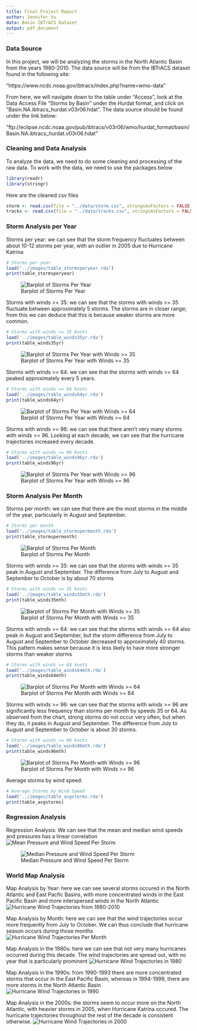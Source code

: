 ```yaml
---
title: Final Project Report
author: Jennifer Vu
data: Basin IBTrACS Dataset
output: pdf_document
---
```


### Data Source

In this project, we will be analyzing the storms in the North Atlantic Basin from the years 1980-2010. The data source will be from the IBTrACS dataset found in the following site:

"https://www.ncdc.noaa.gov/ibtracs/index.php?name=wmo-data"

From here, we will navigate down to the table under "Access", look at the Data Access File "Storms by Basin" under the Hurdat format, and click on "Basin.NA.ibtracs_hurdat.v03r06.hdat". The data source should be found under the link below:

"ftp://eclipse.ncdc.noaa.gov/pub/ibtracs/v03r06/wmo/hurdat_format/basin/Basin.NA.ibtracs_hurdat.v03r06.hdat"


### Cleaning and Data Analysis

To analyze the data, we need to do some cleaning and processing of the raw 
data. To work with the data, we need to use the packages below
```r
library(readr)
library(stringr)
```

Here are the cleaned csv files
```r
storm <- read.csv(file = "../data/storm.csv", stringsAsFactors = FALSE)
tracks <- read.csv(file = "../data/tracks.csv", stringsAsFactors = FALSE)
```

### Storm Analysis per Year

Storms per year: we can see that the storm frequency fluctuates between about 
10-12 storms per year, with an outlier in 2005 due to Hurricane Katrina
```r
# Storms per year
load("../images/table_stormsperyear.rda")
print(table_stormsperyear)
```

![Barplot of Storms Per Year](../images/Rbarplot_year_1980-2010.png)

Storms with winds >= 35: we can see that the storms with winds >= 35 fluctuate 
between approximately 5 storms. The storms are in closer range; from this we 
can deduce that this is because weaker storms are more common.
```r
# Storms with winds >= 35 knots
load('../images/table_winds35yr.rda')
print(table_winds35yr)
```

![Barplot of Storms Per Year with Winds >= 35](../images/Rbarplot_year_wind35.png)

Storms with winds >= 64: we can see that the storms with winds >= 64 peaked 
approximately every 5 years.
```r
# Storms with winds >= 64 knots
load('../images/table_winds64yr.rda')
print(table_winds64yr)
```

![Barplot of Storms Per Year with Winds >= 64](../images/Rbarplot_year_wind64.png)

Storms with winds >= 96: we can see that there aren't very many storms with 
winds >= 96. Looking at each decade, we can see that the hurricane trajectories 
increased every decade.
```r
# Storms with winds >= 96 knots
load('../images/table_winds96yr.rda')
print(table_winds96yr)
```

![Barplot of Storms Per Year with Winds >= 96](../images/Rbarplot_year_wind96.png)

### Storm Analysis Per Month

Storms per month: we can see that there are the most storms in the middle 
of the year, particularly in August and September. 
```r
# Storms per month
load('../images/table_stormspermonth.rda')
print(table_stormspermonth)
```

![Barplot of Storms Per Month](../images/Rbarplot_month_1980-2010.png)

Storms with winds >= 35: we can see that the storms with winds >= 35 peak 
in August and September. The difference from July to August and September 
to October is by about 70 storms 
```r
# Storms with winds >= 35 knots
load('../images/table_winds35mth.rda')
print(table_winds35mth)
```

![Barplot of Storms Per Month with Winds >= 35](../images/Rbarplot_month_wind35.png)

Storms with winds >= 64: we can see that the storms with winds >= 64 also 
peak in August and September, but the storm difference from July to August 
and September to October decreased to approximately 40 storms. This pattern 
makes sense because it is less likely to have more stronger storms than weaker storms
```r
# Storms with winds >= 64 knots
load('../images/table_winds64mth.rda')
print(table_winds64mth)
```

![Barplot of Storms Per Month with Winds >= 64](../images/Rbarplot_month_wind64.png)

Storms with winds >= 96: we can see that the storms with winds >= 96 are 
significantly less frequency than storms per month by speeds 35 or 64. As 
observed from the chart, strong storms do not occur very often, but when 
they do, it peaks in August and September. The difference from July to 
August and September to October is about 30 storms.  
```r
# Storms with winds >= 96 knots
load('../images/table_winds96mth.rda')
print(table_winds96mth)
```

![Barplot of Storms Per Month with Winds >= 96](../images/Rbarplot_month_wind96.png)

Average storms by wind speed:
```r
# Average Storms by Wind Speed
load('../images/table_avgstorms.rda')
print(table_avgstorms)
```


### Regression Analysis

Regression Analysis: We can see that the mean and median wind speeds and 
pressures has a linear correlation
![Mean Pressure and Wind Speed Per Storm](../images/Rplot_regression_mean.png)

![Median Pressure and Wind Speed Per Storm](../images/Rplot_regression_median.png)


### World Map Analysis

Map Analysis by Year: here we can see several storms occured in the North 
Atlantic and East Pacfic Basins, with more concentrated winds in the East
Pacific Basin and more interspersed winds in the North Atlantic
![Hurricane Wind Trajectories from 1980-2010](../images/Rmap_year_1980-2010.png)

Map Analysis by Month: here we can see that the wind trajectories occur 
more frequently from July to October. We can thus conclude that hurricane
season occurs during those months
![Hurricane Wind Trajectories Per Month](../images/Rmap_month_1980-2010.png)

Map Analysis in the 1980s: here we can see that not very many hurricanes
occurred during this decade. The wind trajectories are spread out, with
no year that is particularly prominent
![Hurricane Wind Trajectories in 1980](../images/Rmap_decade_1980.png)

Map Analysis in the 1990s: from 1990-1993 there are more concentrated 
storms that occur in the East Pacific Basin, whereas in 1994-1999, there
are more storms in the North Atlantic Basin
![Hurricane Wind Trajectories in 1990](../images/Rmap_decade_1990.png)

Map Analysis in the 2000s: the storms seem to occur more on the North 
Atlantic, with heavier storms in 2005, when Hurricane Katrina occured.
The hurricane trajectories throughout the rest of the decade is 
consistent otherwise.
![Hurricane Wind Trajectories in 2000](../images/Rmap_decade_2000.png)



